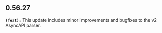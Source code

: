 ## 0.56.27
**`(feat):`** This update includes minor improvements and bugfixes to the v2 AsyncAPI parser.



